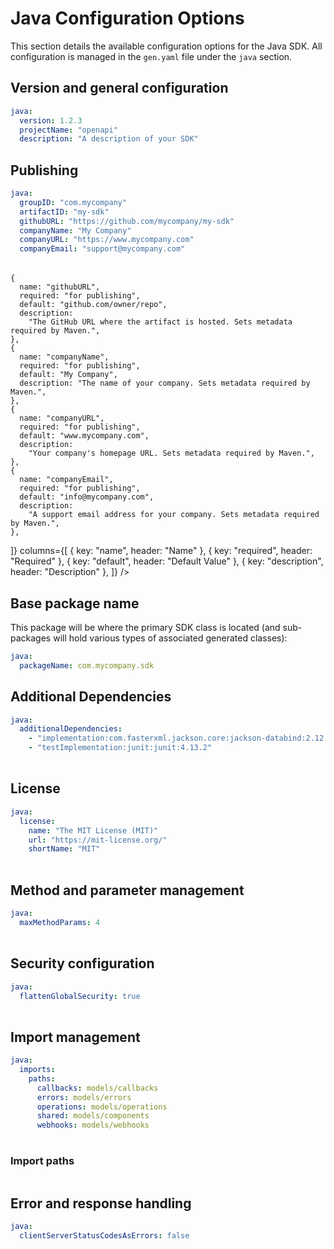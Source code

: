
# Java Configuration Options

This section details the available configuration options for the Java SDK. All configuration is managed in the `gen.yaml` file under the `java` section.

## Version and general configuration

```yml
java:
  version: 1.2.3
  projectName: "openapi"
  description: "A description of your SDK"
```

<Table
  data={[
    {
      name: "version",
      required: "true",
      default: "0.0.1",
      description: "The current version of the SDK.",
    },
    {
      name: "projectName",
      required: "true",
      default: "openapi",
      description:
        "Assigns Gradle `rootProject.name`, which names the Gradle build. See [Gradle Naming](https://docs.gradle.org/current/userguide/multi_project_builds.html#naming_recommendations).",
    },
    {
      name: "description",
      required: "false",
      default: "SDK enabling Java developers to easily integrate with the {CompanyName} API.",
      description:
        "A description of the SDK that will be included in the generated Gradle build file.",
    },
  ]}
  columns={[
    { key: "name", header: "Name" },
    { key: "required", header: "Required" },
    { key: "default", header: "Default Value" },
    { key: "description", header: "Description" },
  ]}
/>

## Publishing

```yml
java:
  groupID: "com.mycompany"
  artifactID: "my-sdk"
  githubURL: "https://github.com/mycompany/my-sdk"
  companyName: "My Company"
  companyURL: "https://www.mycompany.com"
  companyEmail: "support@mycompany.com"
```

<Table
  data={[
    {
      name: "groupID",
      required: "true",
      default: "org.openapis",
      description:
        "The group ID used for namespacing the package. Typically the reversed domain of an organization.",
    },
    {
      name: "artifactID",
      required: "true",
      default: "openapi",
      description:
        "The artifact ID used for namespacing the package, usually the name of the project.",
    },

    {
      name: "githubURL",
      required: "for publishing",
      default: "github.com/owner/repo",
      description:
        "The GitHub URL where the artifact is hosted. Sets metadata required by Maven.",
    },
    {
      name: "companyName",
      required: "for publishing",
      default: "My Company",
      description: "The name of your company. Sets metadata required by Maven.",
    },
    {
      name: "companyURL",
      required: "for publishing",
      default: "www.mycompany.com",
      description:
        "Your company's homepage URL. Sets metadata required by Maven.",
    },
    {
      name: "companyEmail",
      required: "for publishing",
      default: "info@mycompany.com",
      description:
        "A support email address for your company. Sets metadata required by Maven.",
    },
  ]}
  columns={[
    { key: "name", header: "Name" },
    { key: "required", header: "Required" },
    { key: "default", header: "Default Value" },
    { key: "description", header: "Description" },
  ]}
/>

## Base package name

This package will be where the primary SDK class is located
(and sub-packages will hold various types of associated generated classes):

```yaml
java:
  packageName: com.mycompany.sdk
```

## Additional Dependencies

```yml
java:
  additionalDependencies:
    - "implementation:com.fasterxml.jackson.core:jackson-databind:2.12.3"
    - "testImplementation:junit:junit:4.13.2"
```

<Table
  data={[
    {
      name: "additionalDependencies",
      required: "false",
      default: "[]",
      description:
        "Adds additional dependencies to include in `build.gradle`. Format: `scope:groupId:artifactId:version`.",
    },
    {
      name: "additionalPlugins",
      required: "false",
      default: "[]",
      description:
        'Adds additional plugins to include in `build.gradle`. Format: `id("plugin.id") version "x.x.x"`.',
    },
  ]}
  columns={[
    { key: "name", header: "Name" },
    { key: "required", header: "Required" },
    { key: "default", header: "Default Value" },
    { key: "description", header: "Description" },
  ]}
/>

## License

```yml
java:
  license:
    name: "The MIT License (MIT)"
    url: "https://mit-license.org/"
    shortName: "MIT"
```

<Table
  data={[
    {
      name: "license",
      required: "false",
      default: "MIT License",
      description:
        "License information. Defaults to the MIT license if not provided.",
    },
  ]}
  columns={[
    { key: "name", header: "Name" },
    { key: "required", header: "Required" },
    { key: "default", header: "Default Value" },
    { key: "description", header: "Description" },
  ]}
/>

## Method and parameter management

```yml
java:
  maxMethodParams: 4
```

<Table
  data={[
    {
      name: "[maxMethodParams](/docs/customize/methods)",
      required: "false",
      default: "4",
      description:
        "Maximum number of parameters before an input object is created. `0` means input objects are always used.",
    },
  ]}
  columns={[
    { key: "name", header: "Name" },
    { key: "required", header: "Required" },
    { key: "default", header: "Default Value" },
    { key: "description", header: "Description" },
  ]}
/>

## Security configuration

```yml
java:
  flattenGlobalSecurity: true
```

<Table
  data={[
    {
      property: "[flattenGlobalSecurity](/docs/customize/authentication/overview)",
      description:
        "Enables inline security credentials during SDK instantiation. **Recommended: `true`**",
      type: "boolean",
      default: "true",
    },
  ]}
  columns={[
    { key: "property", header: "Property" },
    { key: "description", header: "Description" },
    { key: "type", header: "Type" },
    { key: "default", header: "Default" },
  ]}
/>

## Import management

```yml
java:
  imports:
    paths:
      callbacks: models/callbacks
      errors: models/errors
      operations: models/operations
      shared: models/components
      webhooks: models/webhooks
```

<Table
  data={[
    {
      field: "paths",
      required: "false",
      default: "{}",
      description:
        "Customizes where different parts of the SDK (e.g., callbacks, errors, and operations) will be imported from.",
    },
  ]}
  columns={[
    { key: "field", header: "Field" },
    { key: "required", header: "Required" },
    { key: "default", header: "Default Value" },
    { key: "description", header: "Description" },
  ]}
/>

### Import paths

<Table
  data={[
    {
      component: "callbacks",
      default: "models/callbacks",
      description: "The directory where callback models will be imported from.",
    },
    {
      component: "errors",
      default: "models/errors",
      description: "The directory where error models will be imported from.",
    },
    {
      component: "operations",
      default: "models/operations",
      description:
        "The directory where operation models (i.e., API endpoints) will be imported from.",
    },
    {
      component: "shared",
      default: "models/components",
      description:
        "The directory for shared components, such as reusable schemas and data models, imported from the OpenAPI spec.",
    },
    {
      component: "webhooks",
      default: "models/webhooks",
      description:
        "The directory for webhook models, if your SDK includes support for webhooks.",
    },
  ]}
  columns={[
    { key: "component", header: "Component" },
    { key: "default", header: "Default Value" },
    { key: "description", header: "Description" },
  ]}
/>

## Error and response handling

```yml
java:
  clientServerStatusCodesAsErrors: false
```

<Table
  data={[
    {
      name: "clientServerStatusCodesAsErrors",
      required: "false",
      default: "true",
      description:
        "Whether to treat 4xx and 5xx status codes as errors. Options: `true` or `false`.",
    },
  ]}
  columns={[
    { key: "name", header: "Name" },
    { key: "required", header: "Required" },
    { key: "default", header: "Default Value" },
    { key: "description", header: "Description" },
  ]}
/>
